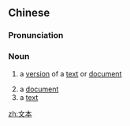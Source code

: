 ==Chinese==
{{zh-forms}}

===Pronunciation===
{{zh-pron
|m=wénběn
|c=man4 bun2
|mn=qz,xm,zz:bûn-pún
|cat=n
}}

===Noun===
{{zh-noun}}

# a [[version]] of a [[text]] or [[document]]
#: {{zh-x|文本 為{wéi}準|'''this text''' shall prevail (i.e. should there be any confusion)}}
# a [[document]]
# a [[text]] {{gloss|e.g. a literary text}}

[[zh:文本]]
